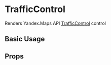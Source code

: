 
<Meta title="api/Controls/TrafficControl" />

# TrafficControl

Renders Yandex.Maps API [TrafficControl][control] control

## Basic Usage

<Canvas>
  <YMaps>
    <Map
      defaultState={{
        center: [55.751574, 37.573856],
        zoom: 9,
        controls: [],
      }}
    >
      <TrafficControl options={{ float: 'right' }} />
    </Map>
  </YMaps>
</Canvas>

## Props

<ArgsTable of={TrafficControlCmp} />

[control]:
  https://tech.yandex.com/maps/doc/jsapi/2.1/ref/reference/control.TrafficControl-docpage/
